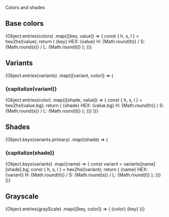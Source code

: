 

<Meta title="Intro/Colors" />

<Jumbo>Colors and shades</Jumbo>

<H2>Base colors</H2>

<Grid gap={32} justifyContent="start" templateColumns="repeat(5, auto)">
  {Object.entries(colors)
    .map(([key, value]) => {
      const { h, s, l } = hex2hsl(value);
      return (
        <Box key={key} mb="lg">
          <Box>
            <FlexCenter
              height={128}
              radius="circular"
              shade="mid"
              variant={key}
              width={128}
            >
              {key}
            </FlexCenter>
            <Paragraph align="center" size="small" mt="xs">HEX: {value}</Paragraph>
            <Paragraph align="center" size="small">
              H: {Math.round(h)} / S: {Math.round(s)} / L: {Math.round(l)}
            </Paragraph>
          </Box>
        </Box>
      );
    })}
</Grid>

<H2>Variants</H2>

<div>
  {Object.entries(variants)
    .map(([variant, color]) => (
      <Box key={variant} mb="lg">
        <H3>{capitalize(variant)}</H3>
        <Grid gap={32} justifyContent="start" templateColumns="repeat(7, auto)">
          {Object.entries(color)
            .map(([shade, value]) => {
              const { h, s, l } = hex2hsl(value.bg);
              return (
                <Box key={shade}>
                  <FlexCenter
                    height={128}
                    radius="circular"
                    shade={shade}
                    variant={variant}
                    width={128}
                  >
                    {shade}
                  </FlexCenter>
                  <Paragraph align="center" size="small" mt="xs">HEX: {value.bg}</Paragraph>
                  <Paragraph align="center" size="small">
                    H: {Math.round(h)} / S: {Math.round(s)} / L: {Math.round(l)}
                  </Paragraph>
                </Box>
              );
            })}
        </Grid>
      </Box>
    ))}
</div>


<H2>Shades</H2>

<div>
  {Object.keys(variants.primary)
    .map((shade) => (
      <Box key={shade} mb="lg">
        <H3>{capitalize(shade)}</H3>
        <Grid gap={32} justifyContent="start" templateColumns="repeat(5, auto)">
          {Object.keys(variants)
            .map((name) => {
              const variant = variants[name][shade].bg;
              const { h, s, l } = hex2hsl(variant);
              return (
                <Box key={name}>
                  <FlexCenter
                    height={128}
                    radius="circular"
                    shade={shade}
                    variant={name}
                    width={128}
                  >
                    {name}
                  </FlexCenter>
                  <Paragraph align="center" size="small" mt="xs">HEX: {variant}</Paragraph>
                  <Paragraph align="center" size="small">
                    H: {Math.round(h)} / S: {Math.round(s)} / L: {Math.round(l)}
                  </Paragraph>
                </Box>
              );
            })}
        </Grid>
      </Box>
    ))}
</div>

<H2>Grayscale</H2>
<div>

  <Grid gap={32} justifyContent="start" templateColumns="repeat(5, auto)">
    {Object.entries(grayScale)
      .map(([key, color]) => (
        <Box key={color}>
          <FlexCenter
            height={128}
            radius="circular"
            width={128}
            style={{ backgroundColor: color }}
          >
            <Text style={{ color: textColor(color) }}>{color}</Text>
          </FlexCenter>
          <Paragraph align="center" size="small" mt="xs">{key}</Paragraph>
        </Box>
      ))}
  </Grid>
</div>

